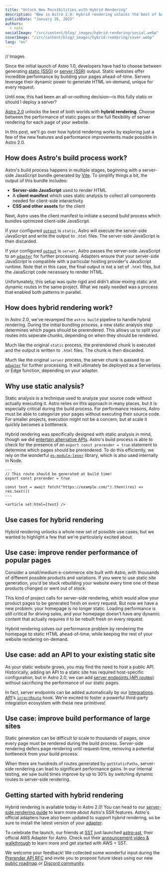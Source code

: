 ```yaml
---
title: "Unlock New Possibilities with Hybrid Rendering"
description: "New in Astro 2.0: Hybrid rendering unlocks the best of both worlds—choose between the performance of static pages or the full flexibility of server rendering for each page of your website."
publishDate: "January 26, 2023"
authors:
  - nate
socialImage: "/src/content/blog/_images/hybrid-rendering/social.webp"
coverImage: "/src/content/blog/_images/hybrid-rendering/cover.webp"
lang: "en"
---
```


// Images

Since the initial launch of Astro 1.0, developers have had to choose between generating [static (SSG)](https://docs.astro.build/en/core-concepts/routing/#static-ssg-mode) or [server (SSR)](https://docs.astro.build/en/guides/server-side-rendering/) output. Static websites offer incredible performance by building your pages ahead-of-time. Servers leverage their dynamic power to generate HTML on-demand, unique for every request.

Until now, this had been an all-or-nothing decision—is this fully static or should I deploy a server?

[Astro 2.0](/blog/astro-2) unlocks the best of both worlds with **hybrid rendering**. Choose between the performance of static pages or the full flexibility of server rendering for each page of your website.

In this post, we'll go over how hybrid rendering works by exploring just a few of the new features and performance improvements made possible in Astro 2.0.

## How does Astro's build process work?

Astro's build process happens in multiple stages, beginning with a server-side JavaScript bundle generated by [Vite](https://vitejs.dev). To simplify things a bit, the output of this bundle includes:

- **Server-side JavaScript** used to render HTML
- A **client manifest** which uses static analysis to collect all components needed for client-side interactivity
- **CSS and other assets** for the client

Next, Astro uses the client manifest to initiate a second build process which bundles optimized client-side JavaScript.

If your configured [`output`](https://docs.astro.build/en/reference/configuration-reference/#output) is `static`, Astro will execute the server-side JavaScript and write the output to `.html` files. The server-side JavaScript is then discarded.

<BlogContentImage src={staticBuild} alt="Flow diagram of Astro's static build process" />

If your configured [`output`](https://docs.astro.build/en/reference/configuration-reference/#output) is `server`, Astro passes the server-side JavaScript to an [`adapter`](https://docs.astro.build/en/reference/configuration-reference/#adapter) for further processing.
Adapters ensure that your server-side JavaScript is compatible with a particular hosting provider's JavaScript runtime. Note that in this case, the final output is not a set of `.html` files, but the JavaScript code necessary to render HTML.

<BlogContentImage src={serverBuild} alt="Flow diagram of Astro's server build process" />

Unfortunately, this setup was quite rigid and didn't allow mixing static and dynamic routes in the same project. What we really needed was a process that enabled both patterns in parallel.

## How does hybrid rendering work?

In Astro 2.0, we've revamped the `astro build` pipeline to handle hybrid rendering.
During the initial bundling process, a new static analysis step determines which pages should be prerendered.
This allows us to split your routes into seperate chunks, depending on _when_ they should be rendered.

Much like the original `static` process, the prerendered chunk is executed and the output is written to `.html` files. The chunk is then discarded.

Much like the original `server` process, the server chunk is passed to an [`adapter`](https://docs.astro.build/en/reference/configuration-reference/#adapter) for further processing. It will ultimately be deployed as a Serverless or Edge function, depending on your adapter.

<BlogContentImage src={hybridBuild} alt="Flow diagram of Astro's new hybrid build process" />

## Why use static analysis?

Static analysis is a technique used to analyze your source code without actually executing it.
Astro relies on this approach in many places, but it is especially critical during the build process.
For performance reasons, Astro must be able to categorize your pages without executing their source code.
For smaller projects, execution might not be a concern, but at scale it quickly becomes a bottleneck.

Hybrid rendering was specifically designed with static analysis in mind, though we did [entertain alternative APIs](https://github.com/withastro/roadmap/blob/main/proposals/0029-prerender-api.md#alternatives).
Astro's build process is able to check for the presence of an `export const prerender = true` statement to determine which pages should be prerendered.
To do this efficiently, we rely on the wonderful [`es-module-lexer`](https://github.com/guybedford/es-module-lexer) library, which is also used internally in Node.

```astro
---
// This route should be generated at build time!
export const prerender = true

const text = await fetch("https://example.com/").then((res) => res.text())
---

<article set:html={text} />
```

## Use cases for hybrid rendering

Hybrid rendering unlocks a whole new set of possible use cases, but we wanted to highlight a few that we're particularly excited about.

## Use case: improve render performance of popular pages

Consider a small/medium e-commerce site built with Astro, with thousands of different possible products and variations. If you were to use static site generation, you'd be stuck rebuilding your website every time one of these products changed or went out of stock.

This kind of project calls for server-side rendering, which would allow your product pages to be generated fresh on every request. But now we have a new problem: your homepage is no longer static. Loading performance is still critical for driving sales, and your homepage doesn't have any dynamic content that actually requires it to be rebuilt fresh on every request.

Hybrid rendering solves our performance problem by rendering the homepage to static HTML ahead-of-time, while keeping the rest of your website rendering on-demand.

## Use case: add an API to your existing static site

As your static website grows, you may find the need to host a public API. Historically, adding an API to a static site has required host-specific configuration, but in Astro 2.0, we can add [server endpoints (API routes)](https://docs.astro.build/en/core-concepts/endpoints/#server-endpoints-api-routes) without sacrificing the performance of our static pages.

In fact, server endpoints can be added automatically by our [Integrations API](https://docs.astro.build/en/reference/integrations-reference/)'s [`injectRoute`](https://docs.astro.build/en/reference/integrations-reference/#injectroute-option) hook. We're excited to foster a powerful third-party integration ecosystem with these new primitives!

## Use case: improve build performance of large sites

Static generation can be difficult to scale to thousands of pages, since every page must be rendered during the build process. Server-side rendering defers page rendering until request-time, removing a potential bottleneck from your build process.

When there are hundreds of routes generated by `getStaticPaths`, server-side rendering can lead to significant performance gains. In our internal testing, we saw build times improve by up to 30% by switching dynamic routes to server-side rendering.

## Getting started with hybrid rendering

Hybrid rendering is available today in Astro 2.0! You can head to our [server-side rendering guide](https://docs.astro.build/en/guides/server-side-rendering/) to learn more about Astro's SSR features. Astro's official adapters have also been updated to support hybrid rendering, so be sure to install the latest version of your [adapter](https://docs.astro.build/en/guides/server-side-rendering/#adding-an-adapter).

To celebrate the launch, our friends at [SST](https://sst.dev/) just launched [astro-sst](https://www.npmjs.com/package/astro-sst), their official AWS Adapter for Astro. Check out their [announcement video & walkthrough](https://www.youtube.com/watch?v=AFP3ZHxO7Gg) to learn more and get started with AWS + SST.

We welcome your feedback! We collected some wonderful input during the [Prerender API RFC](https://github.com/withastro/roadmap/blob/main/proposals/0029-prerender-api.md) and invite you to propose future ideas using our new [public roadmap](https://github.com/withastro/roadmap) or [Discord community](https://astro.build/chat/).
